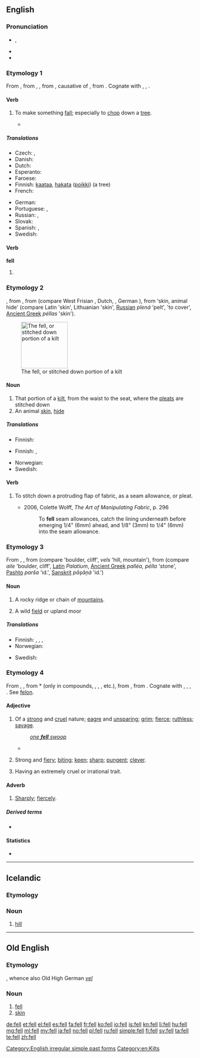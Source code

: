 {{also|Fell}}
==English==
{{wikipedia|dab=fell (disambiguation)|fell}}

===Pronunciation===
* {{IPA|/fɛl/}}, {{SAMPA|/fEl/}}
* {{audio|en-us-fell.ogg|Audio (US)}}
* {{rhymes|ɛl}}

===Etymology 1===
From {{etyl|enm}} {{term|fellen|lang=enm}}, from {{etyl|ang|en}} {{term|fellan|lang=ang}}, {{term|fiellan||to cause to fall, strike down, fell, cut down, throw down, defeat, destroy, kill, tumble, cause to stumble|lang=ang}}, from {{proto|Germanic|fallijanan|to fell|lit=cause to fall|lang=en}}, causative of {{proto|Germanic|fallanan|to fall|lang=en}}, from {{proto|Indo-European|(s)pōl-|to fall|lang=en}}. Cognate with {{etyl|nl|-}} {{term|vellen||to fell, cut down|lang=nl}}, {{etyl|de|-}} {{term|fällen||to fell|lang=de}}, {{etyl|no|-}} {{term|felle||to fell|lang=no}}.

====Verb====
{{en-verb}}

# {{transitive}} To make something [[fall]]; especially to [[chop]] down a [[tree]].
#* {{quote-news
|year=2011
|date=October 2
|author=Aled Williams
|title=Swansea   2 - 0   Stoke
|work=BBC Sport Wales
|url=http://news.bbc.co.uk/sport2/hi/football/eng_prem/15051279.stm
|page=
|passage=Sinclair opened Swansea's account from the spot on 8 minutes after a Ryan Shawcross tackle had '''felled''' Wayne Routledge.}}

=====Translations=====
{{trans-top|to make something fall}}
* Czech: {{t-|cs|kácet}},  {{t-|cs|skácet}}
* Danish: {{t|da|fælde}}
* Dutch: {{t+|nl|vellen}}
* Esperanto: {{t|eo|dehaki}}
* Faroese: {{t|fo|fella}}
* Finnish: [[kaataa]], [[hakata]] ([[poikki]]) (a tree)
* French: {{t+|fr|abattre}}
{{trans-mid}}
* German: {{t+|de|fällen}}
* Portuguese: {{t|pt|abater}}, {{t|pt|derrubar}}
* Russian: {{t|ru|валить|tr=valít’|sc=Cyrl}} {{impf}}, {{t|ru|повалить|tr=povalít’|sc=Cyrl}} {{pf.}}
* Slovak: {{t|sk|poraziť}}
* Spanish: {{t+|es|talar}}, {{t|es|cortar}}
* Swedish: {{t+|sv|fälla}}
{{trans-bottom}}

====Verb====
'''fell'''

# {{simple past of|fall}}

===Etymology 2===
{{etyl|enm}} {{term|fell|fell|lang=enm|hide, skin, fell}}, from {{etyl|ang|en}} {{term|fell||lang=ang|hide, skin, pelt}}, from {{proto|Germanic|fellan}} (compare West Frisian {{term|fel|lang=fy}}, Dutch, {{term|vel|lang=nl}}, German {{term|Fell|lang=de}}), from {{proto|Indo-European|pélno}} 'skin, animal hide' (compare Latin {{term|pellis|lang=la}} 'skin', Lithuanian {{term|plene|plėnė|lang=lt}} 'skin', [[Russian]] ''plená'' 'pelt', {{etyl|sq|-}} {{term|plah|lang=sq}} 'to cover', [[Ancient Greek]] ''péllas'' 'skin').

[[Image:Kilt_stitching_001.jpg|thumb|right|125px|The fell, or stitched down portion of a kilt]]

====Noun====
{{en-noun}}

# That portion of a [[kilt]], from the waist to the seat, where the [[pleat]]s are stitched down
# An animal [[skin]], [[hide]]

=====Translations=====
{{trans-top|portion of a kilt}}
* Finnish: {{t+|fi|vyötärö}}
{{trans-mid}}
{{trans-bottom}}

{{trans-top|animal hide}}
* Finnish: {{t-|fi|talja}}, {{t+|fi|vuota}}
{{trans-mid}}
* Norwegian: {{t|no|fell|m}}
* Swedish: {{t-|sv|fäll|c}}
{{trans-bottom}}

====Verb====
{{en-verb}}

# {{sewing}} To stitch down a protruding flap of fabric, as a seam allowance, or pleat.
#* 2006, Colette Wolff, ''The Art of Manipulating Fabric'', p. 296
#*: To '''fell''' seam allowances, catch the lining underneath before emerging 1/4" (6mm) ahead, and 1/8" (3mm) to 1/4" (6mm) into the seam allowance.

{{wikipedia}}

===Etymology 3===
From {{etyl|non|en}} {{term|fell|lang=non}}, {{term|fjall||lang=non|rock, mountain}}, from {{proto|Germanic|felzan||fel(e)zaz}} (compare {{etyl|de|-}} {{term|Felsen|lang=de}} 'boulder, cliff', {{etyl|gml|-}} ''vels'' 'hill, mountain'), from {{proto|Indo-European|pelso}} (compare {{etyl|ga|-}} ''aile'' 'boulder, cliff', [[Latin]] ''Palatium'', [[Ancient Greek]] ''palléa, pélla'' 'stone', [[Pashto]] ''parša'' 'id.', [[Sanskrit]] ''pāşāņá'' 'id.')

====Noun====
{{en-noun}}

# {{archaic|except|UK}} A rocky ridge or chain of [[mountain]]s.
# {{archaic|except|UK}} A wild [[field]] or upland moor

=====Translations=====
{{trans-top|rocky ridge}}
* Finnish: {{t+|fi|tunturi}}, {{t-|fi|kukkula}}, {{t+|fi|vaara}}, {{t+|fi|mäki}}
* Norwegian: {{t+|no|fjell|n}}
{{trans-mid}}
* Swedish: {{t+|sv|fjäll|n}}
{{trans-bottom}}

{{trans-top|wild field or upland moor}}
{{trans-mid}}
{{trans-bottom}}

===Etymology 4===
From {{etyl|enm}} {{term|fel|lang=enm}}, {{term|fell||strong, fierce, terrible, cruel, angry|lang=enm}}, from {{etyl|ang}} *{{term||fel, *felo, *fæle|cruel, savage, fierce|lang=ang}} (only in compounds, {{l|ang|wælfel|wæl''fel''|gloss=bloodthirsty|lang=ang}}, {{l|ang|ealfelu|eal''felo''|gloss=evil, baleful}}, {{l|ang|ælfæle|æl''fæle''|gloss=very dire}}, etc.), from {{proto|Germanic|faliz||felaz|wicked, cruel, terrifying|lang=en}}, from {{proto|Indo-European|pol-|to pour, flow, swim, fly|lang=en}}. Cognate with {{etyl|ofs|-}} {{term|fal||cruel|lang=ofs}}, {{etyl|odt|-}} {{term|fel||wrathful, cruel, bad, base|lang=odt}}, {{etyl|da|-}} {{term|fæl||disgusting, hideous, ghastly, grim|lang=da}}, {{etyl|gmh|-}} {{term|valant|vālant|imp|lang=gmh}}. See [[felon]].

====Adjective====
{{en-adj|feller|fellest}}

# Of a [[strong]] and [[cruel]] nature; [[eagre]] and [[unsparing]]; [[grim]]; [[fierce]]; [[ruthless]]; [[savage]].
#: ''[[one fell swoop|one '''fell''' swoop]]''
#* {{RQ:Wodehouse Offing|XIX|No words had been exchanged between Upjohn and self on the journey out, but the glimpses I had caught of his face from the corner of the eyes had told me that he was grim and resolute, his supply of the milk of human kindness plainly short by several gallons. No hope, it seemed to me, of turning him from his '''fell''' purpose.}}
# {{context|UK|_|dialectal|Scotland}} Strong and [[fiery]]; [[biting]]; [[keen]]; [[sharp]]; [[pungent]]; [[clever]].
# Having an extremely cruel or irrational trait.

====Adverb====
{{en-adv}}

# [[sharply|Sharply]]; [[fiercely]].

=====Derived terms=====
* {{l|en|fellness}}

====Statistics====
* {{rank|mean|manner|following|386|fell|different|care|war}}

[[Category:English irregular simple past forms]]
[[Category:en:Kilts]]

----

==Icelandic==

===Etymology===
{{etyl|non|is}}

===Noun===
{{is-noun|n}}

# [[hill]]

----

==Old English==

===Etymology===
{{proto|lang=ang|Germanic|fellan}}, whence also Old High German ''[[vel]]''

===Noun===
{{ang-noun|g=n}}

# [[fell#English|fell]]
# [[skin]]

[[de:fell]]
[[et:fell]]
[[el:fell]]
[[es:fell]]
[[fa:fell]]
[[fr:fell]]
[[ko:fell]]
[[io:fell]]
[[is:fell]]
[[kn:fell]]
[[li:fell]]
[[hu:fell]]
[[mg:fell]]
[[ml:fell]]
[[my:fell]]
[[ja:fell]]
[[no:fell]]
[[pl:fell]]
[[ru:fell]]
[[simple:fell]]
[[fi:fell]]
[[sv:fell]]
[[ta:fell]]
[[te:fell]]
[[zh:fell]]